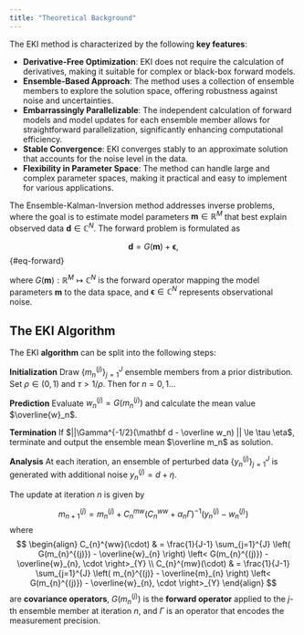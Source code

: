 ```yaml
---
title: "Theoretical Background"
---
```


The EKI method is characterized by the following **key features**:

::: {.callout}
- **Derivative-Free Optimization**: EKI does not require the calculation of derivatives, making it suitable for complex or black-box forward models.
- **Ensemble-Based Approach**: The method uses a collection of ensemble members to explore the solution space, offering robustness against noise and uncertainties.
- **Embarrassingly Parallelizable**: The independent calculation of forward models and model updates for each ensemble member allows for straightforward parallelization, significantly enhancing computational efficiency.
- **Stable Convergence**: EKI converges stably to an approximate solution that accounts for the noise level in the data.
- **Flexibility in Parameter Space**: The method can handle large and complex parameter spaces, making it practical and easy to implement for various applications.
:::

The Ensemble-Kalman-Inversion method addresses inverse problems, where the goal is to estimate model parameters $\mathbf{m}  \in \mathbb R^M$ that best explain observed data $\mathbf{d} \in \mathbb C^N$.
The forward problem is formulated as

$$
\begin{equation}
\mathbf{d} = G(\mathbf{m}) + \boldsymbol{\epsilon},
\end{equation}
$$ {#eq-forward}

where $G(\mathbf{m}): \mathbb R^M \mapsto \mathbb C^N$ is the forward operator mapping the model parameters $\mathbf{m}$ to the data space, and  $\boldsymbol{\epsilon} \in \mathbb C^N$ represents observational noise.

## The EKI Algorithm

The EKI **algorithm** can be split into the following steps:

**Initialization**
Draw $\{ m_{n}^{(j)}\}_{j=1}^J$ ensemble members from a prior distribution.
Set $\rho \in (0,1)$ and $\tau > 1/\rho$.
Then for $n=0,1 \dots$

**Prediction**
Evaluate $w_n^{(j)} = G(m_n^{(j)})$ and calculate the mean value $\overline{w}_n$.

**Termination**
If $||\Gamma^{-1/2}(\mathbf d - \overline w_n) || \le \tau \eta$, terminate and output the ensemble mean $\overline m_n$ as solution.

**Analysis**
At each iteration, an ensemble of perturbed data $\{ y_{n}^{(j)}\}_{j=1}^J$ is generated with additional noise $y_n^{(j)} = d + \eta$.

The update at iteration $n$ is given by

$$
m_{n+1}^{(j)} = m_{n}^{(j)} + C_{n}^{mw} \left(  
C_{n}^{ww} + \alpha_{n}\Gamma
\right) ^{-1}
( y_{n}^{(j)} - w_{n}^{(j)} )
$$
where
$$
\begin{align}
C_{n}^{ww}(\cdot) & = \frac{1}{J-1} \sum_{j=1}^{J} \left( G(m_{n}^{(j)}) - \overline{w}_{n} \right) \left< G(m_{n}^{(j)}) - \overline{w}_{n}, \cdot \right>_{Y} \\
C_{n}^{mw}(\cdot) & = \frac{1}{J-1} \sum_{j=1}^{J} \left( m_{n}^{(j)} - \overline{m}_{n} \right) \left< G(m_{n}^{(j)}) - \overline{w}_{n}, \cdot \right>_{Y}
\end{align}
$$
are **covariance operators**, $G(m_n^{(j)})$ is the **forward operator** applied to the $j$-th ensemble member at iteration $n$, and  $\Gamma$ is an operator that encodes the measurement precision.

